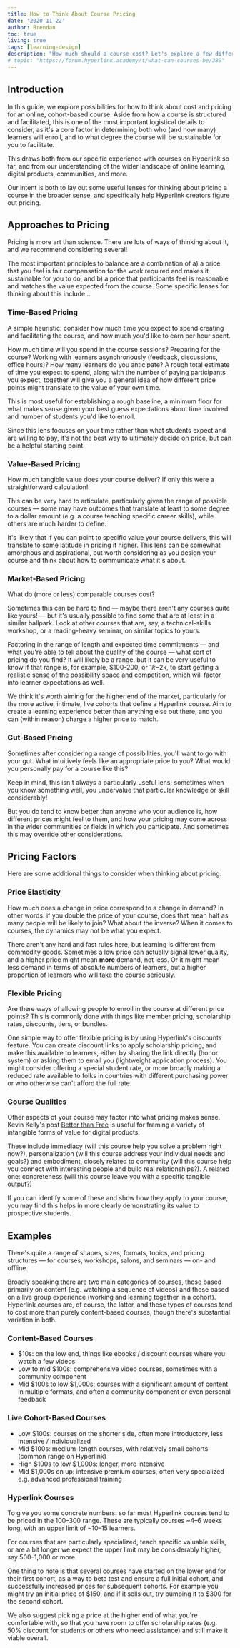```yaml
---
title: How to Think About Course Pricing
date: '2020-11-22'
author: Brendan
toc: true
living: true
tags: [learning-design]
description: "How much should a course cost? Let's explore a few different lenses and factors to consider."
# topic: "https://forum.hyperlink.academy/t/what-can-courses-be/389"
---
```



## Introduction

In this guide, we explore possibilities for how to think about cost and pricing for an online, cohort-based course. Aside from how a course is structured and facilitated, this is one of the most important logistical details to consider, as it's a core factor in determining both who (and how many) learners will enroll, and to what degree the course will be sustainable for you to facilitate.

This draws both from our specific experience with courses on Hyperlink so far, and from our understanding of the wider landscape of online learning, digital products, communities, and more.

Our intent is both to lay out some useful lenses for thinking about pricing a course in the broader sense, and specifically help Hyperlink creators figure out pricing.

## Approaches to Pricing

Pricing is more art than science. There are lots of ways of thinking about it, and we recommend considering several!

The most important principles to balance are a combination of a) a price that you feel is fair compensation for the work required and makes it sustainable for you to do, and b) a price that participants feel is reasonable and matches the value expected from the course. Some specific lenses for thinking about this include…

### Time-Based Pricing

A simple heuristic: consider how much time you expect to spend creating and facilitating the course, and how much you'd like to earn per hour spent.

How much time will you spend in the course sessions? Preparing for the course? Working with learners asynchronously (feedback, discussions, office hours)? How many learners do you anticipate? A rough total estimate of time you expect to spend, along with the number of paying participants you expect, together will give you a general idea of how different price points might translate to the value of your own time.

This is most useful for establishing a rough baseline, a minimum floor for what makes sense given your best guess expectations about time involved and number of students you'd like to enroll.

Since this lens focuses on your time rather than what students expect and are willing to pay, it's not the best way to ultimately decide on price, but can be a helpful starting point.

### Value-Based Pricing

How much tangible value does your course deliver? If only this were a straightforward calculation!

This can be very hard to articulate, particularly given the range of possible courses — some may have outcomes that translate at least to some degree to a dollar amount (e.g. a course teaching specific career skills), while others are much harder to define.

It's likely that if you can point to specific value your course delivers, this will translate to some latitude in pricing it higher. This lens can be somewhat amorphous and aspirational, but worth considering as you design your course and think about how to communicate what it's about.

### Market-Based Pricing

What do (more or less) comparable courses cost?

Sometimes this can be hard to find — maybe there aren't any courses quite like yours! — but it's usually possible to find some that are at least in a similar ballpark. Look at other courses that are, say, a technical-skills workshop, or a reading-heavy seminar, on similar topics to yours. 

Factoring in the range of length and expected time commitments — and what you're able to tell about the quality of the course — what sort of pricing do you find? It will likely be a range, but it can be very useful to know if that range is, for example, $100-200, or $1k-$2k, to start getting a realistic sense of the possibility space and competition, which will factor into learner expectations as well.

We think it's worth aiming for the higher end of the market, particularly for the more active, intimate, live cohorts that define a Hyperlink course. Aim to create a learning experience better than anything else out there, and you can (within reason) charge a higher price to match.

### Gut-Based Pricing

Sometimes after considering a range of possibilities, you'll want to go with your gut. What intuitively feels like an appropriate price to you? What would you personally pay for a course like this?

Keep in mind, this isn't always a particularly useful lens; sometimes when you know something well, you undervalue that particular knowledge or skill considerably!

But you do tend to know better than anyone who your audience is, how different prices might feel to them, and how your pricing may come across in the wider communities or fields in which you participate. And sometimes this may override other considerations.

## Pricing Factors

Here are some additional things to consider when thinking about pricing:

### Price Elasticity

How much does a change in price correspond to a change in demand? In other words: if you double the price of your course, does that mean half as many people will be likely to join? What about the inverse? When it comes to courses, the dynamics may not be what you expect.

There aren't any hard and fast rules here, but learning is different from commodity goods. Sometimes a low price can actually signal lower quality, and a higher price might mean __more__ demand, not less. Or it might mean less demand in terms of absolute numbers of learners, but a higher proportion of learners who will take the course seriously.

### Flexible Pricing

Are there ways of allowing people to enroll in the course at different price points? This is commonly done with things like member pricing, scholarship rates, discounts, tiers, or bundles.

One simple way to offer flexible pricing is by using Hyperlink's discounts feature. You can create discount links to apply scholarship pricing, and make this available to learners, either by sharing the link directly (honor system) or asking them to email you (lightweight application process).
You might consider offering a special student rate, or more broadly making a reduced rate available to folks in countries with different purchasing power or who otherwise can't afford the full rate.

### Course Qualities

Other aspects of your course may factor into what pricing makes sense. Kevin Kelly's post [Better than Free](https://kk.org/thetechnium/better-than-fre/) is useful for framing a variety of intangible forms of value for digital products. 

These include immediacy (will this course help you solve a problem right now?), personalization (will this course address your individual needs and goals?) and embodiment, closely related to community (will this course help you connect with interesting people and build real relationships?). A related one: concreteness (will this course leave you with a specific tangible output?)

If you can identify some of these and show how they apply to your course, you may find this helps in more clearly demonstrating its value to prospective students.

## Examples

There's quite a range of shapes, sizes, formats, topics, and pricing structures — for courses, workshops, salons, and seminars — on- and offline.

Broadly speaking there are two main categories of courses, those based primarily on content (e.g. watching a sequence of videos) and those based on a live group experience (working and learning together in a cohort). Hyperlink courses are, of course, the latter, and these types of courses tend to cost more than purely content-based courses, though there's substantial variation in both.

### Content-Based Courses

- $10s: on the low end, things like ebooks / discount courses where you watch a few videos
- Low to mid $100s: comprehensive video courses, sometimes with a community component
- Mid $100s to low $1,000s: courses with a significant amount of content in multiple formats, and often a community component or even personal feedback

### Live Cohort-Based Courses

- Low $100s: courses on the shorter side, often more introductory, less intensive / individualized
- Mid $100s: medium-length courses, with relatively small cohorts (common range on Hyperlink)
- High $100s to low $1,000s: longer, more intensive
- Mid $1,000s on up: intensive premium courses, often very specialized e.g. advanced professional training

### Hyperlink Courses

To give you some concrete numbers: so far most Hyperlink courses tend to be priced in the $100–$300 range. These are typically courses ~4–6 weeks long, with an upper limit of ~10–15 learners.

For courses that are particularly specialized, teach specific valuable skills, or are a bit longer we expect the upper limit may be considerably higher, say $500–$1,000 or more.

One thing to note is that several courses have started on the lower end for their first cohort, as a way to beta test and ensure a full initial cohort, and successfully increased prices for subsequent cohorts. For example you might try an initial price of $150, and if it sells out, try bumping it to $300 for the second cohort.

We also suggest picking a price at the higher end of what you're comfortable with, so that you have room to offer scholarship rates (e.g. 50% discount for students or others who need assistance) and still make it viable overall.